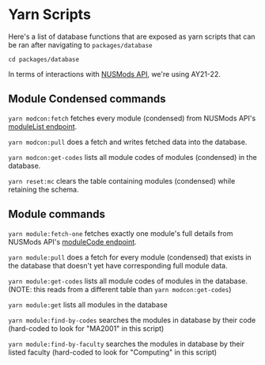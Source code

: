 # Yarn Scripts

Here's a list of database functions that are exposed as yarn scripts
that can be ran after navigating to `packages/database`

```
cd packages/database
```

In terms of interactions with [NUSMods API][nusmods-api], we're using
AY21-22.

## Module Condensed commands

`yarn modcon:fetch` fetches every module (condensed) from NUSMods
API's [moduleList endpoint][modulelist].

`yarn modcon:pull` does a fetch and writes fetched data into the
database.

`yarn modcon:get-codes` lists all module codes of modules (condensed)
in the database.

`yarn reset:mc` clears the table containing modules (condensed) while
retaining the schema.

## Module commands

`yarn module:fetch-one` fetches exactly one module's full details from
NUSMods API's [moduleCode endpoint][modulecode].

`yarn module:pull` does a fetch for every module (condensed) that
exists in the database that doesn't yet have corresponding full module
data.

`yarn module:get-codes` lists all module codes of modules in the
database.  
(NOTE: this reads from a different table than `yarn modcon:get-codes`)

`yarn module:get` lists all modules in the database

`yarn module:find-by-codes` searches the modules in database by their
code (hard-coded to look for "MA2001" in this script)

`yarn module:find-by-faculty` searches the modules in database by
their listed faculty (hard-coded to look for "Computing" in this
script)

[nusmods-api]: https://api.nusmods.com/v2/
[modulelist]: https://api.nusmods.com/v2/#/Modules/get__acadYear__moduleList_json
[moduleinfo]: https://api.nusmods.com/v2/#/Modules/get__acadYear__moduleInfo_json
[modulecode]: https://api.nusmods.com/v2/#/Modules/get__acadYear__modules__moduleCode__json

